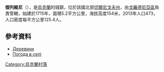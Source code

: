 {{coord|52|6|11|N|31|30|35|E|scale:100000|display=title}}

'''傑列維尼'''（{{lang-uk|Деревини}}），是[[烏克蘭|烏克蘭]]的城鎮，位於該國北部[[切爾尼戈夫州|切爾尼戈夫州]]，由[[戈羅德尼亞區|戈羅德尼亞區]]負責管轄，始建於1715年，面積5.2平方公里，海拔高度154米，2013年人口473，人口密度每平方公里125.4人。

==參考資料==
* [http://w1.c1.rada.gov.ua/pls/z7502/A005?rdat1=27.10.2011&rf7571=39848 Деревини]{{dead link|date=2017年11月 |bot=InternetArchiveBot |fix-attempted=yes }}
* [http://weather.in.ua/ua/chernigovskaja/6556 Погода в селі] {{Wayback|url=http://weather.in.ua/ua/chernigovskaja/6556 |date=20111220131940 }}

{{Ukraine-geo-stub}}
[[Category:烏克蘭村落|Category:烏克蘭村落]]